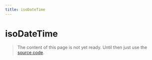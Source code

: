 ```yaml
---
title: isoDateTime
---
```


# isoDateTime

> The content of this page is not yet ready. Until then just use the [source code](https://github.com/fabian-hiller/valibot/blob/main/library/src/validations/isoDateTime/isoDateTime.ts).
